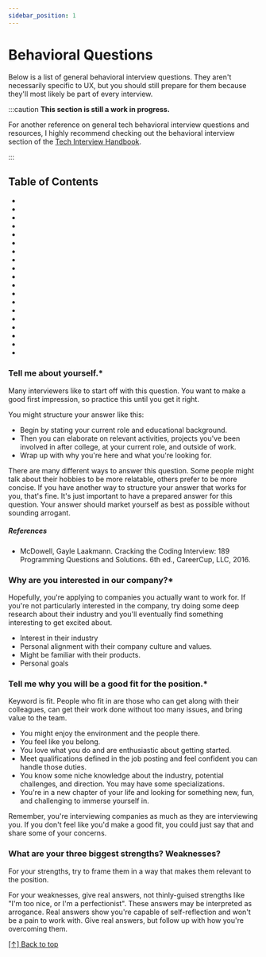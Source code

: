 ```yaml
---
sidebar_position: 1
---
```



# Behavioral Questions

Below is a list of general behavioral interview questions. They aren't necessarily specific to UX, but you should still prepare for them because they'll most likely be part of every interview.

:::caution
**This section is still a work in progress.**

For another reference on general tech behavioral interview questions and resources, I highly recommend checking out the behavioral interview section of the <a href="https://www.techinterviewhandbook.org/behavioral-interview/">Tech Interview Handbook</a>.

:::

## Table of Contents

- <Question question='Tell me about yourself.*' />
- <Question question='What is your life story? How do you connect some of your key life experiences to your professional experiences?' />
- <Question question='Why are you interested in our company?*' />
- <Question question='Tell me why you will be a good fit for the position.*' />
- <Question question='What are your three biggest strengths? Weaknesses?' />
- <Question question='How do you handle negative feedback or criticism?*' />
- <Question question='Have you ever received professional criticism that you felt was unfair?' />
- <Question question='What type of work environment do you feel best suits you?' />
- <Question question='Where do you see your career in five years?' />
- <Question question='What excites you about this position?*' />
- <Question question='How do you think you can contribute to this company?*' />
- <Question question='What roles do you think or expect you will have in this company?' />
- <Question question='What would you do when you encounter communication breakdowns at work?' />
- <Question question='Tell me about a time when you took on a significant task outside of your usual area of job responsibility.' />
- <Question question='Tell me about a time that you did something wrong and what you learned from the process.*' />
- <Question question='Tell me about a time where you failed to meet a deadline.*' />
- <Question question='Tell me about a time you needed to influence others who had different opinions than you. What was the result?*' />
- <Question question='Tell me about a challenge you faced recently in your role. How did you tackle it? What was the outcome?' />
- <Question question="What are a few interesting things about you that you'd like to share?" />

### Tell me about yourself.\*

Many interviewers like to start off with this question. You want to make a good first impression, so practice this until you get it right.

You might structure your answer like this:

- Begin by stating your current role and educational background.
- Then you can elaborate on relevant activities, projects you've been involved in after college, at your current role, and outside of work.
- Wrap up with why you're here and what you're looking for.

There are many different ways to answer this question. Some people might talk about their hobbies to be more relatable, others prefer to be more concise. If you have another way to structure your answer that works for you, that's fine. It's just important to have a prepared answer for this question. Your answer should market yourself as best as possible without sounding arrogant.

##### References

- McDowell, Gayle Laakmann. Cracking the Coding Interview: 189 Programming Questions and Solutions. 6th ed., CareerCup, LLC, 2016.

### Why are you interested in our company?\*

Hopefully, you're applying to companies you actually want to work for. If you're not particularly interested in the company, try doing some deep research about their industry and you'll eventually find something interesting to get excited about.

- Interest in their industry
- Personal alignment with their company culture and values.
- Might be familiar with their products.
- Personal goals

### Tell me why you will be a good fit for the position.\*

Keyword is fit.
People who fit in are those who can get along with their colleagues, can get their work done without too many issues, and bring value to the team.

- You might enjoy the environment and the people there.
- You feel like you belong.
- You love what you do and are enthusiastic about getting started.
- Meet qualifications defined in the job posting and feel confident you can handle those duties.
- You know some niche knowledge about the industry, potential challenges, and direction. You may have some specializations.
- You're in a new chapter of your life and looking for something new, fun, and challenging to immerse yourself in.

Remember, you're interviewing companies as much as they are interviewing you. If you don't feel like you'd make a good fit, you could just say that and share some of your concerns.

### What are your three biggest strengths? Weaknesses?

For your strengths, try to frame them in a way that makes them relevant to the position.

For your weaknesses, give real answers, not thinly-guised strengths like "I'm too nice, or I'm a perfectionist". These answers may be interpreted as arrogance. Real answers show you're capable of self-reflection and won't be a pain to work with. Give real answers, but follow up with how you're overcoming them.

[[↑] Back to top](#table-of-contents)

<!--  -->
